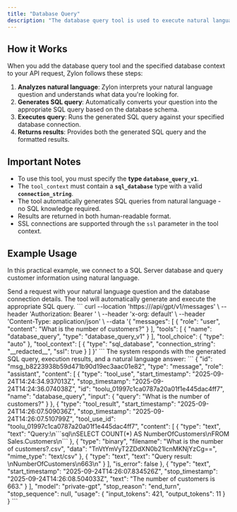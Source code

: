 ```yaml
---
title: "Database Query"
description: "The database query tool is used to execute natural language queries against SQL databases and retrieve structured data results."
---
```



## How it Works

When you add the database query tool and the specified database context to your API request, Zylon follows these steps:

1. **Analyzes natural language**: Zylon interprets your natural language question and understands what data you're looking for.
2. **Generates SQL query**: Automatically converts your question into the appropriate SQL query based on the database schema.
3. **Executes query**: Runs the generated SQL query against your specified database connection.
4. **Returns results**: Provides both the generated SQL query and the formatted results.

## Important Notes

- To use this tool, you must specify the **type `database_query_v1`**.
- The `tool_context` must contain a **`sql_database`** type with a valid **`connection_string`**.
- The tool automatically generates SQL queries from natural language - no SQL knowledge required.
- Results are returned in both human-readable format.
- SSL connections are supported through the `ssl` parameter in the tool context.

## Example Usage

In this practical example, we connect to a SQL Server database and query customer information using natural language.

<Steps>
<Step title="Perform Database Query">
    Send a request with your natural language question and the database connection details. The tool will automatically generate and execute the appropriate SQL query.
    <Tabs>
      <Tab title="Shell">
        ```
        curl --location 'https://<your-host>/api/gpt/v1/messages' \
        --header 'Authorization: Bearer <your-token>' \
        --header 'x-org: default' \
        --header 'Content-Type: application/json' \
        --data '{
          "messages": [
            {
              "role": "user",
              "content": "What is the number of customers?"
            }
          ],
          "tools": [
            {
              "name": "database_query",
              "type": "database_query_v1"
            }
          ],
          "tool_choice": { "type": "auto" },
          "tool_context": [
            {
              "type": "sql_database",
              "connection_string": "__redacted__",
              "ssl": true
            }
          ]
        }'
        ```
      </Tab>
    </Tabs>
    </Step>
<Step title="Response">
    The system responds with the generated SQL query, execution results, and a natural language answer:
     ```
      {
        "id": "msg_b8223938b59d471b90d19ec3aac01e82",
        "type": "message",
        "role": "assistant",
        "content": [
            {
                "type": "tool_use",
                "start_timestamp": "2025-09-24T14:24:34.937013Z",
                "stop_timestamp": "2025-09-24T14:24:36.074038Z",
                "id": "toolu_01997c1ca0787a20a01f1e445dac4ff7",
                "name": "database_query",
                "input": {
                    "query": "What is the number of customers?"
                }
            },
            {
                "type": "tool_result",
                "start_timestamp": "2025-09-24T14:26:07.509036Z",
                "stop_timestamp": "2025-09-24T14:26:07.510799Z",
                "tool_use_id": "toolu_01997c1ca0787a20a01f1e445dac4ff7",
                "content": [
                    {
                        "type": "text",
                        "text": "Query:\n```sql\nSELECT COUNT(*) AS NumberOfCustomers\nFROM Sales.Customers\n```
                    },
                    {
                        "type": "binary",
                        "filename": "What is the number of customers?.csv",
                        "data": "TnVtYmVyT2ZDdXN0b21lcnMKNjYzCg==",
                        "mime_type": "text/csv"
                    },
                    {
                        "type": "text",
                        "text": "Query result: \nNumberOfCustomers\n663\n"
                    }
                ],
                "is_error": false
            },
            {
                "type": "text",
                "start_timestamp": "2025-09-24T14:26:07.834526Z",
                "stop_timestamp": "2025-09-24T14:26:08.504033Z",
                "text": "The number of customers is 663."
            }
        ],
        "model": "private-gpt",
        "stop_reason": "end_turn",
        "stop_sequence": null,
        "usage": {
            "input_tokens": 421,
            "output_tokens": 11
        }
    }
     ```
    </Step>
</Steps>
